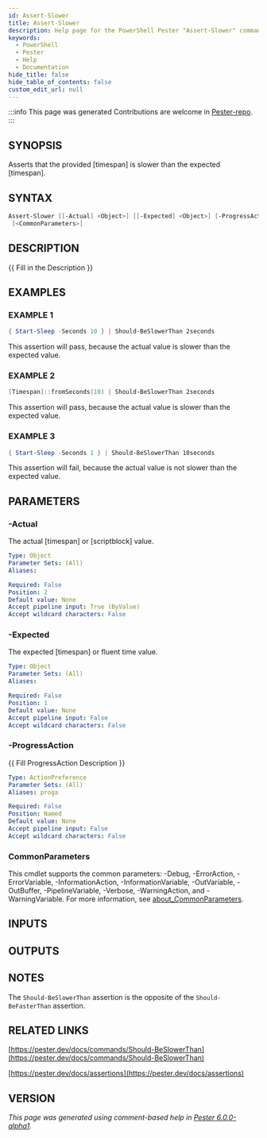 ```yaml
---
id: Assert-Slower
title: Assert-Slower
description: Help page for the PowerShell Pester "Assert-Slower" command
keywords:
  - PowerShell
  - Pester
  - Help
  - Documentation
hide_title: false
hide_table_of_contents: false
custom_edit_url: null
---
```


:::info This page was generated
Contributions are welcome in [Pester-repo](https://github.com/pester/pester).
:::

## SYNOPSIS

Asserts that the provided [timespan] is slower than the expected [timespan].

## SYNTAX

```powershell
Assert-Slower [[-Actual] <Object>] [[-Expected] <Object>] [-ProgressAction <ActionPreference>]
 [<CommonParameters>]
```

## DESCRIPTION

\{\{ Fill in the Description \}\}

## EXAMPLES

### EXAMPLE 1

```powershell
{ Start-Sleep -Seconds 10 } | Should-BeSlowerThan 2seconds
```

This assertion will pass, because the actual value is slower than the expected value.

### EXAMPLE 2

```powershell
[Timespan]::fromSeconds(10) | Should-BeSlowerThan 2seconds
```

This assertion will pass, because the actual value is slower than the expected value.

### EXAMPLE 3

```powershell
{ Start-Sleep -Seconds 1 } | Should-BeSlowerThan 10seconds
```

This assertion will fail, because the actual value is not slower than the expected value.

## PARAMETERS

### -Actual

The actual [timespan] or [scriptblock] value.

```yaml
Type: Object
Parameter Sets: (All)
Aliases:

Required: False
Position: 2
Default value: None
Accept pipeline input: True (ByValue)
Accept wildcard characters: False
```

### -Expected

The expected [timespan] or fluent time value.

```yaml
Type: Object
Parameter Sets: (All)
Aliases:

Required: False
Position: 1
Default value: None
Accept pipeline input: False
Accept wildcard characters: False
```

### -ProgressAction

\{\{ Fill ProgressAction Description \}\}

```yaml
Type: ActionPreference
Parameter Sets: (All)
Aliases: proga

Required: False
Position: Named
Default value: None
Accept pipeline input: False
Accept wildcard characters: False
```

### CommonParameters

This cmdlet supports the common parameters: -Debug, -ErrorAction, -ErrorVariable, -InformationAction, -InformationVariable, -OutVariable, -OutBuffer, -PipelineVariable, -Verbose, -WarningAction, and -WarningVariable. For more information, see [about_CommonParameters](http://go.microsoft.com/fwlink/?LinkID=113216).

## INPUTS

## OUTPUTS

## NOTES

The `Should-BeSlowerThan` assertion is the opposite of the `Should-BeFasterThan` assertion.

## RELATED LINKS

[https://pester.dev/docs/commands/Should-BeSlowerThan](https://pester.dev/docs/commands/Should-BeSlowerThan)

[https://pester.dev/docs/assertions](https://pester.dev/docs/assertions)

## VERSION

*This page was generated using comment-based help in [Pester 6.0.0-alpha1](https://github.com/pester/pester).*
